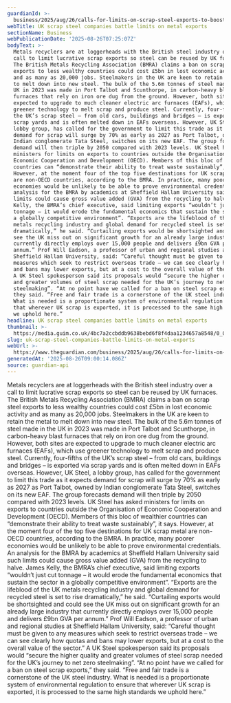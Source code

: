 ```yaml
---
guardianId: >-
  business/2025/aug/26/calls-for-limits-on-scrap-steel-exports-to-boost-uk-furnaces
webTitle: UK scrap steel companies battle limits on metal exports
sectionName: Business
webPublicationDate: '2025-08-26T07:25:07Z'
bodyText: >-
  Metals recyclers are at loggerheads with the British steel industry over a
  call to limit lucrative scrap exports so steel can be reused by UK furnaces.
  The British Metals Recycling Association (BMRA) claims a ban on scrap steel
  exports to less wealthy countries could cost £5bn in lost economic activity
  and as many as 20,000 jobs. Steelmakers in the UK are keen to retain the metal
  to melt down into new steel. The bulk of the 5.6m tonnes of steel made in the
  UK in 2023 was made in Port Talbot and Scunthorpe, in carbon-heavy blast
  furnaces that rely on iron ore dug from the ground. However, both sites are
  expected to upgrade to much cleaner electric arc furnaces (EAFs), which use
  greener technology to melt scrap and produce steel. Currently, four-fifths of
  the UK’s scrap steel – from old cars, buildings and bridges – is exported via
  scrap yards and is often melted down in EAFs overseas. However, UK Steel, a
  lobby group, has called for the government to limit this trade as it expects
  demand for scrap will surge by 70% as early as 2027 as Port Talbot, owned by
  Indian conglomerate Tata Steel, switches on its new EAF. The group forecasts
  demand will then triple by 2050 compared with 2023 levels. UK Steel has asked
  ministers for limits on exports to countries outside the Organisation of
  Economic Cooperation and Development (OECD). Members of this bloc of wealthier
  countries can “demonstrate their ability to treat waste sustainably”, it says.
  However, at the moment four of the top five destinations for UK scrap metal
  are non-OECD countries, according to the BMRA. In practice, many poorer
  economies would be unlikely to be able to prove environmental credentials. An
  analysis for the BMRA by academics at Sheffield Hallam University said such
  limits could cause gross value added (GVA) from the recycling to halve. James
  Kelly, the BMRA’s chief executive, said limiting exports “wouldn’t just cut
  tonnage – it would erode the fundamental economics that sustain the sector in
  a globally competitive environment”. “Exports are the lifeblood of the UK
  metals recycling industry and global demand for recycled steel is set to rise
  dramatically,” he said. “Curtailing exports would be shortsighted and could
  see the UK miss out on significant growth for an already large industry that
  currently directly employs over 15,000 people and delivers £9bn GVA per
  annum.” Prof Will Eadson, a professor of urban and regional studies at
  Sheffield Hallam University, said: “Careful thought must be given to any
  measures which seek to restrict overseas trade – we can see clearly how quotas
  and bans may lower exports, but at a cost to the overall value of the sector.”
  A UK Steel spokesperson said its proposals would “secure the higher quality
  and greater volumes of steel scrap needed for the UK’s journey to net zero
  steelmaking”. “At no point have we called for a ban on steel scrap exports,”
  they said. “Free and fair trade is a cornerstone of the UK steel industry.
  What is needed is a proportionate system of environmental regulation to ensure
  that wherever UK scrap is exported, it is processed to the same high standards
  we uphold here.”
headline: UK scrap steel companies battle limits on metal exports
thumbnail: >-
  https://media.guim.co.uk/4bc7a2ccbddb9638bebd6f8f4daa1234657a8548/0_0_4345_3476/500.jpg
slug: uk-scrap-steel-companies-battle-limits-on-metal-exports
webUrl: >-
  https://www.theguardian.com/business/2025/aug/26/calls-for-limits-on-scrap-steel-exports-to-boost-uk-furnaces
generatedAt: '2025-08-26T09:00:14.086Z'
source: guardian-api
---
```

Metals recyclers are at loggerheads with the British steel industry over a call to limit lucrative scrap exports so steel can be reused by UK furnaces. The British Metals Recycling Association (BMRA) claims a ban on scrap steel exports to less wealthy countries could cost £5bn in lost economic activity and as many as 20,000 jobs. Steelmakers in the UK are keen to retain the metal to melt down into new steel. The bulk of the 5.6m tonnes of steel made in the UK in 2023 was made in Port Talbot and Scunthorpe, in carbon-heavy blast furnaces that rely on iron ore dug from the ground. However, both sites are expected to upgrade to much cleaner electric arc furnaces (EAFs), which use greener technology to melt scrap and produce steel. Currently, four-fifths of the UK’s scrap steel – from old cars, buildings and bridges – is exported via scrap yards and is often melted down in EAFs overseas. However, UK Steel, a lobby group, has called for the government to limit this trade as it expects demand for scrap will surge by 70% as early as 2027 as Port Talbot, owned by Indian conglomerate Tata Steel, switches on its new EAF. The group forecasts demand will then triple by 2050 compared with 2023 levels. UK Steel has asked ministers for limits on exports to countries outside the Organisation of Economic Cooperation and Development (OECD). Members of this bloc of wealthier countries can “demonstrate their ability to treat waste sustainably”, it says. However, at the moment four of the top five destinations for UK scrap metal are non-OECD countries, according to the BMRA. In practice, many poorer economies would be unlikely to be able to prove environmental credentials. An analysis for the BMRA by academics at Sheffield Hallam University said such limits could cause gross value added (GVA) from the recycling to halve. James Kelly, the BMRA’s chief executive, said limiting exports “wouldn’t just cut tonnage – it would erode the fundamental economics that sustain the sector in a globally competitive environment”. “Exports are the lifeblood of the UK metals recycling industry and global demand for recycled steel is set to rise dramatically,” he said. “Curtailing exports would be shortsighted and could see the UK miss out on significant growth for an already large industry that currently directly employs over 15,000 people and delivers £9bn GVA per annum.” Prof Will Eadson, a professor of urban and regional studies at Sheffield Hallam University, said: “Careful thought must be given to any measures which seek to restrict overseas trade – we can see clearly how quotas and bans may lower exports, but at a cost to the overall value of the sector.” A UK Steel spokesperson said its proposals would “secure the higher quality and greater volumes of steel scrap needed for the UK’s journey to net zero steelmaking”. “At no point have we called for a ban on steel scrap exports,” they said. “Free and fair trade is a cornerstone of the UK steel industry. What is needed is a proportionate system of environmental regulation to ensure that wherever UK scrap is exported, it is processed to the same high standards we uphold here.”
